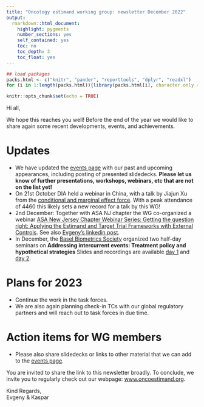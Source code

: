 ```yaml
---
title: "Oncology estimand working group: newsletter December 2022"
output: 
  rmarkdown::html_document:
    highlight: pygments
    number_sections: yes
    self_contained: yes
    toc: no
    toc_depth: 3
    toc_float: yes
---
```


```r
## load packages
packs.html <- c("knitr", "pander", "reporttools", "dplyr", "readxl")
for (i in 1:length(packs.html)){library(packs.html[i], character.only = TRUE)}

knitr::opts_chunk$set(echo = TRUE)
```

Hi all,

We hope this reaches you well! Before the end of the year we would like to share again some recent developments, events, and achievements.

# Updates

- We have updated the [events page](https://oncoestimand.github.io/oncowg_webpage/docs/events_past.html) with our past and upcoming appearances, including posting of presented slidedecks. **Please let us know of further presentations, workshops, webinars, etc that are not on the list yet!**
- On 21st October DIA held a webinar in China, with a talk by Jiajun Xu from the [conditional and marginal effect force](https://oncoestimand.github.io/oncowg_webpage/docs/taskforces.html#conditional-vs.-marginal-effects). With a peak attendance of 4460 this likely sets a new record for a talk by this WG!
- 2nd December: Together with ASA NJ chapter the WG co-organized a webinar [ASA New Jersey Chapter Webinar Series: Getting the question right: Applying the Estimand and Target Trial Frameworks with External Controls
](https://oncoestimand.github.io/oncowg_webpage/docs/events_past.html#asa-new-jersey-chapter-webinar-series-getting-the-question-right-applying-the-estimand-and-target-trial-frameworks-with-external-controls). See also [Evgeny's linkedin post](https://www.linkedin.com/posts/evgeny-degtyarev-b149507b_drugdevelopment-epidemiology-estimand-activity-7004960385795506176-D9Vy?utm_source=share&utm_medium=member_desktop).
- In December, the [Basel Biometrics Society](https://baselbiometrics.github.io/home/docs/) organized two half-day seminars on **Addressing intercurrent events: Treatment policy and hypothetical strategies** Slides and recordings are available [day 1](https://baselbiometrics.github.io/home/docs/events_past.html#joint-efspi-bbs-virtual-event---addressing-intercurrent-events-treatment-policy-and-hypothetical-strategies (day 1)) and [day 2]().

# Plans for 2023

- Continue the work in the task forces.
- We are also again planning check-in TCs with our global regulatory partners and will reach out to task forces in due time.

# Action items for WG members
- Please also share slidedecks or links to other material that we can add to the [events page](https://oncoestimand.github.io/oncowg_webpage/docs/events_past.html).
 
You are invited to share the link to this newsletter broadly. To conclude, we invite you to regularly check out our webpage: [www.oncoestimand.org](http://www.oncoestimand.org).

Kind Regards,<br>
Evgeny & Kaspar
